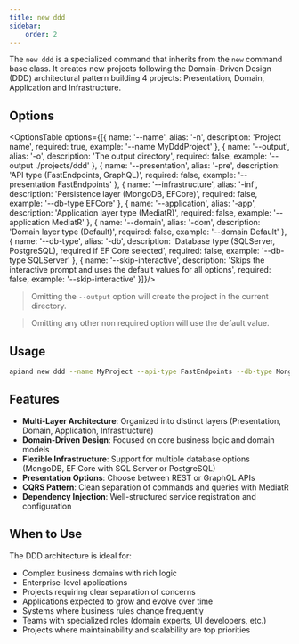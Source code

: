```yaml
---
title: new ddd
sidebar:
    order: 2
---
```



The `new ddd` is a specialized command that inherits from the `new` command base class. It creates new projects
following the Domain-Driven Design (DDD) architectural pattern building 4 projects: Presentation, Domain, Application
and Infrastructure.

## Options

<OptionsTable options={[{
    name: '--name',
    alias: '-n',
    description: 'Project name',
    required: true,
    example: '--name MyDddProject'
}, {
    name: '--output',
    alias: '-o',
    description: 'The output directory',
    required: false,
    example: '--output ./projects/ddd'
}, {
    name: '--presentation',
    alias: '-pre',
    description: 'API type (FastEndpoints, GraphQL)',
    required: false,
    example: '--presentation FastEndpoints'
}, {
    name: '--infrastructure',
    alias: '-inf',
    description: 'Persistence layer (MongoDB, EFCore)',
    required: false,
    example: '--db-type EFCore'
}, {
    name: '--application',
    alias: '-app',
    description: 'Application layer type (MediatR)',
    required: false,
    example: '--application MediatR'
}, {
    name: '--domain',
    alias: '-dom',
    description: 'Domain layer type (Default)',
    required: false,
    example: '--domain Default'
}, {
    name: '--db-type',
    alias: '-db',
    description: 'Database type (SQLServer, PostgreSQL), required if EF Core selected',
    required: false,
    example: '--db-type SQLServer'
}, {
    name: '--skip-interactive',
    description: 'Skips the interactive prompt and uses the default values for all options',
    required: false,
    example: '--skip-interactive'
}]}/>

> Omitting the `--output` option will create the project in the current directory.

> Omitting any other non required option will use the default value.

## Usage

```bash
apiand new ddd --name MyProject --api-type FastEndpoints --db-type MongoDB
```

## Features

- **Multi-Layer Architecture**: Organized into distinct layers (Presentation, Domain, Application, Infrastructure)
- **Domain-Driven Design**: Focused on core business logic and domain models
- **Flexible Infrastructure**: Support for multiple database options (MongoDB, EF Core with SQL Server or PostgreSQL)
- **Presentation Options**: Choose between REST or GraphQL APIs
- **CQRS Pattern**: Clean separation of commands and queries with MediatR
- **Dependency Injection**: Well-structured service registration and configuration

## When to Use

The DDD architecture is ideal for:
- Complex business domains with rich logic
- Enterprise-level applications
- Projects requiring clear separation of concerns
- Applications expected to grow and evolve over time
- Systems where business rules change frequently
- Teams with specialized roles (domain experts, UI developers, etc.)
- Projects where maintainability and scalability are top priorities